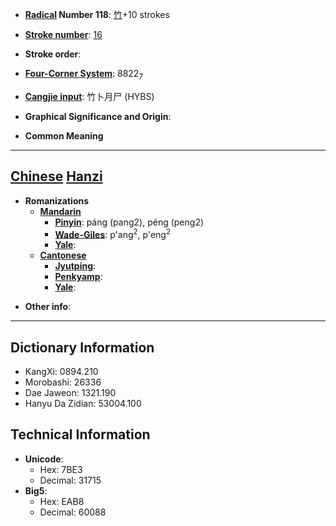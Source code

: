 * '''[[Wiktionary:Chinese radical index| Radical]] Number 118''': [[Wiktionary:Chinese radical index 竹|竹]]+10 strokes

* '''[[Wiktionary:Chinese total strokes index|Stroke number]]''': [[Wiktionary:Chinese total strokes index 16|16]]

* '''Stroke order''': 

* '''[[Wiktionary:Chinese four corner index|Four-Corner System]]''': 8822<sub>7</sub>

* '''[[Wiktionary:Chinese Cangjie index|Cangjie input]]''': 竹卜月尸 (HYBS)

* '''Graphical Significance and Origin''': 

* '''Common Meaning'''

----

== [[Chinese]] [[Hanzi]] ==

* '''Romanizations'''
** '''[[Mandarin]]'''
*** '''[[Pinyin]]''': páng (pang2), péng (peng2)
*** '''[[Wade-Giles]]''': p'ang<sup>2</sup>, p'eng<sup>2</sup>
*** '''[[Yale]]''': 
** '''[[Cantonese]]'''
*** '''[[Jyutping]]''':
*** '''[[Penkyamp]]''': 
*** '''[[Yale]]''': 

* '''Other info''': 

----

== Dictionary Information ==

* KangXi: 0894.210
* Morobashi: 26336
* Dae Jaweon: 1321.190
* Hanyu Da Zidian: 53004.100

== Technical Information ==

* '''Unicode''':
** Hex: 7BE3
** Decimal: 31715
* '''Big5''':
** Hex: EAB8
** Decimal: 60088